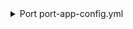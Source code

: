 <details>

<summary> Port port-app-config.yml </summary>

```yaml showLineNumbers
createMissingRelatedEntities: true
resources:
  - kind: repository
    selector:
      query: 'true'
      collaborators: true
    port:
      entity:
        mappings:
          identifier: .name
          title: .name
          blueprint: '"githubRepository"'
          properties:
            readme: file://README.md
            url: .html_url
            defaultBranch: .default_branch
          relations:
            admins: '[.collaborators[] | select(.is_admin == true) | .login]'
  - kind: user
    selector:
      query: 'true'
    port:
      entity:
        mappings:
          identifier: .login
          title: .login
          blueprint: '"githubUser"'
          relations:
            user: .email
  - kind: user
    selector:
      query: 'true'
    port:
      entity:
        mappings:
          identifier: .email
          title: .email
          blueprint: '"user"'
          relations:
            user: .email

```

</details>
